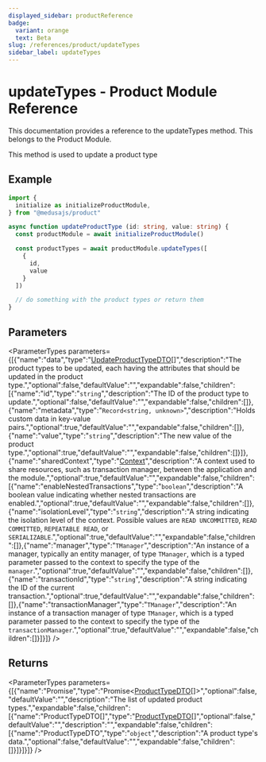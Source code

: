 ```yaml
---
displayed_sidebar: productReference
badge:
  variant: orange
  text: Beta
slug: /references/product/updateTypes
sidebar_label: updateTypes
---
```



# updateTypes - Product Module Reference

This documentation provides a reference to the updateTypes method. This belongs to the Product Module.

This method is used to update a product type

## Example

```ts
import {
  initialize as initializeProductModule,
} from "@medusajs/product"

async function updateProductType (id: string, value: string) {
  const productModule = await initializeProductModule()

  const productTypes = await productModule.updateTypes([
    {
      id,
      value
    }
  ])

  // do something with the product types or return them
}
```

## Parameters

<ParameterTypes parameters={[{"name":"data","type":"[UpdateProductTypeDTO](../../interfaces/product.UpdateProductTypeDTO.mdx)[]","description":"The product types to be updated, each having the attributes that should be updated in the product type.","optional":false,"defaultValue":"","expandable":false,"children":[{"name":"id","type":"`string`","description":"The ID of the product type to update.","optional":false,"defaultValue":"","expandable":false,"children":[]},{"name":"metadata","type":"`Record<string, unknown>`","description":"Holds custom data in key-value pairs.","optional":true,"defaultValue":"","expandable":false,"children":[]},{"name":"value","type":"`string`","description":"The new value of the product type.","optional":true,"defaultValue":"","expandable":false,"children":[]}]},{"name":"sharedContext","type":"[Context](../../interfaces/product.Context.mdx)","description":"A context used to share resources, such as transaction manager, between the application and the module.","optional":true,"defaultValue":"","expandable":false,"children":[{"name":"enableNestedTransactions","type":"`boolean`","description":"A boolean value indicating whether nested transactions are enabled.","optional":true,"defaultValue":"","expandable":false,"children":[]},{"name":"isolationLevel","type":"`string`","description":"A string indicating the isolation level of the context. Possible values are `READ UNCOMMITTED`, `READ COMMITTED`, `REPEATABLE READ`, or `SERIALIZABLE`.","optional":true,"defaultValue":"","expandable":false,"children":[]},{"name":"manager","type":"`TManager`","description":"An instance of a manager, typically an entity manager, of type `TManager`, which is a typed parameter passed to the context to specify the type of the `manager`.","optional":true,"defaultValue":"","expandable":false,"children":[]},{"name":"transactionId","type":"`string`","description":"A string indicating the ID of the current transaction.","optional":true,"defaultValue":"","expandable":false,"children":[]},{"name":"transactionManager","type":"`TManager`","description":"An instance of a transaction manager of type `TManager`, which is a typed parameter passed to the context to specify the type of the `transactionManager`.","optional":true,"defaultValue":"","expandable":false,"children":[]}]}]} />

## Returns

<ParameterTypes parameters={[{"name":"Promise","type":"Promise&#60;[ProductTypeDTO](../../interfaces/product.ProductTypeDTO.mdx)[]&#62;","optional":false,"defaultValue":"","description":"The list of updated product types.","expandable":false,"children":[{"name":"ProductTypeDTO[]","type":"[ProductTypeDTO](../../interfaces/product.ProductTypeDTO.mdx)[]","optional":false,"defaultValue":"","description":"","expandable":false,"children":[{"name":"ProductTypeDTO","type":"`object`","description":"A product type's data.","optional":false,"defaultValue":"","expandable":false,"children":[]}]}]}]} />
